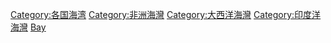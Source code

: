 {{Commons cat|Bays of South Africa}}
{{DEFAULTSORT:South Africa}}
[[Category:各国海湾|Category:各国海湾]]
[[Category:非洲海灣|Category:非洲海灣]]
[[Category:大西洋海灣|Category:大西洋海灣]]
[[Category:印度洋海灣|Category:印度洋海灣]]
[[Category:南非海域|Bay]]